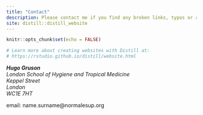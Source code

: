 ```yaml
---
title: "Contact"
description: Please contact me if you find any broken links, typos or awkward code.
site: distill::distill_website
---
```


```r
knitr::opts_chunk$set(echo = FALSE)

# Learn more about creating websites with Distill at:
# https://rstudio.github.io/distill/website.html

```

<address class="m-4">
  <strong>Hugo Gruson</strong><br>
  London School of Hygiene and Tropical Medicine<br>
  Keppel Street<br>
  London<br>
  WC1E 7HT<br>
</address>

<p id="mail"></p>
<script>
  var utilisateur = "hugo.gruson" ;
  var hebergeur = "normalesup.org" ;
  var adresse = utilisateur + "&#64" + hebergeur ;
  document.getElementById('mail').innerHTML = "<a href='" + "mail" +
                                              "to:" + adresse + "' " +
                                              "class='fa fa-envelope'> " +
                                              adresse +
                                              "</a>"
</script>
<noscript>
  <i class="fa fa-envelope"></i> email: name.surname@normalesup.org
</noscript>
